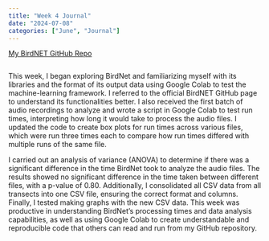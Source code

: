 ```yaml
---
title: "Week 4 Journal"
date: "2024-07-08"
categories: ["June", "Journal"]
---
```


[My BirdNET GitHub Repo](https://github.com/Jamess200/MyBirdNetTest)
```python
```

This week, I began exploring BirdNet and familiarizing myself with its libraries and the format of its output data using Google Colab to test the machine-learning framework. I referred to the official BirdNET GitHub page to understand its functionalities better. I also received the first batch of audio recordings to analyze and wrote a script in Google Colab to test run times, interpreting how long it would take to process the audio files. I updated the code to create box plots for run times across various files, which were run three times each to compare how run times differed with multiple runs of the same file.

I carried out an analysis of variance (ANOVA) to determine if there was a significant difference in the time BirdNet took to analyze the audio files. The results showed no significant difference in the time taken between different files, with a p-value of 0.80. Additionally, I consolidated all CSV data from all transects into one CSV file, ensuring the correct format and columns. Finally, I tested making graphs with the new CSV data. This week was productive in understanding BirdNet's processing times and data analysis capabilities, as well as using Google Colab to create understandable and reproducible code that others can read and run from my GitHub repository.